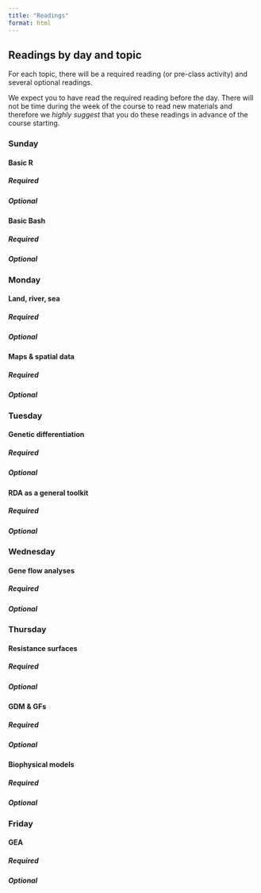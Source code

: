 ```yaml
---
title: "Readings"
format: html
---
```


## Readings by day and topic

For each topic, there will be a required reading (or pre-class activity) and several optional readings.

We expect you to have read the required reading before the day. There will not be time during the week of the course to read new materials and therefore we *highly suggest* that you do these readings in advance of the course starting.

### Sunday

#### Basic R

##### Required

##### Optional

#### Basic Bash

##### Required

##### Optional

### Monday

#### Land, river, sea

##### Required

##### Optional

#### Maps & spatial data

##### Required

##### Optional


### Tuesday

#### Genetic differentiation

##### Required

##### Optional

#### RDA as a general toolkit

##### Required

##### Optional

### Wednesday

#### Gene flow analyses

##### Required

##### Optional

### Thursday

#### Resistance surfaces

##### Required

##### Optional

#### GDM & GFs

##### Required

##### Optional

#### Biophysical models

##### Required

##### Optional

### Friday

#### GEA

##### Required

##### Optional
